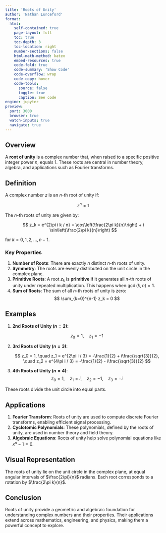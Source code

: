 ```yaml
---
title: 'Roots of Unity'
author: 'Nathan Lunceford'
format:
  html:
    self-contained: true
    page-layout: full
    toc: true
    toc-depth: 3
    toc-location: right
    number-sections: false
    html-math-method: katex
    embed-resources: true
    code-fold: true
    code-summary: 'Show Code'
    code-overflow: wrap
    code-copy: hover
    code-tools:
      source: false
      toggle: true
      caption: See code
engine: jupyter
preview:
  port: 3000
  browser: true
  watch-inputs: true
  navigate: true
---
```


## **Overview**

A **root of unity** is a complex number that, when raised to a specific positive integer power $n$, equals 1. These roots are central in number theory, algebra, and applications such as Fourier transforms.

## **Definition**

A complex number $z$ is an $n$-th root of unity if:

$$
z^n = 1
$$

The $n$-th roots of unity are given by:

$$
z_k = e^{2\pi i k / n} = \cos\left(\frac{2\pi k}{n}\right) + i \sin\left(\frac{2\pi k}{n}\right)
$$

for $k = 0, 1, 2, \dots, n-1$.

### **Key Properties**

1. **Number of Roots**: There are exactly $n$ distinct $n$-th roots of unity.
2. **Symmetry**: The roots are evenly distributed on the unit circle in the complex plane.
3. **Primitive Roots**: A root $z_k$ is **primitive** if it generates all $n$-th roots of unity under repeated multiplication. This happens when $\gcd(k, n) = 1$.
4. **Sum of Roots**: The sum of all $n$-th roots of unity is zero:
   $$
   \sum_{k=0}^{n-1} z_k = 0
   $$

## **Examples**

1. **2nd Roots of Unity ($n=2$)**:

   $$
   z_0 = 1, \quad z_1 = -1
   $$

2. **3rd Roots of Unity ($n=3$)**:

   $$
   z_0 = 1, \quad z_1 = e^{2\pi i / 3} = -\frac{1}{2} + i\frac{\sqrt{3}}{2}, \quad z_2 = e^{4\pi i / 3} = -\frac{1}{2} - i\frac{\sqrt{3}}{2}
   $$

3. **4th Roots of Unity ($n=4$)**:
   $$
   z_0 = 1, \quad z_1 = i, \quad z_2 = -1, \quad z_3 = -i
   $$

These roots divide the unit circle into equal parts.

## **Applications**

1. **Fourier Transform**: Roots of unity are used to compute discrete Fourier transforms, enabling efficient signal processing.
2. **Cyclotomic Polynomials**: These polynomials, defined by the roots of unity, are used in number theory and field theory.
3. **Algebraic Equations**: Roots of unity help solve polynomial equations like $x^n - 1 = 0$.

## **Visual Representation**

The roots of unity lie on the unit circle in the complex plane, at equal angular intervals of $\frac{2\pi}{n}$ radians. Each root corresponds to a rotation by $\frac{2\pi k}{n}$.

## **Conclusion**

Roots of unity provide a geometric and algebraic foundation for understanding complex numbers and their properties. Their applications extend across mathematics, engineering, and physics, making them a powerful concept to explore.
